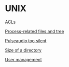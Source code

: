 = UNIX =

[[ACLs]]

[[Process-related files and tree]]

[[Pulseaudio too silent]]

[[Size of a directory]]

[[User management]]
